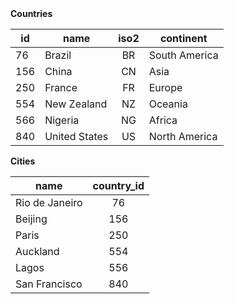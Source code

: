 
<div class="DummyData">
<div class="">
<strong>Countries</strong>

| id  | name          | iso2 | continent     |
| --- | ------------- | :--: | ------------- |
| 76  | Brazil        |  BR  | South America |
| 156 | China         |  CN  | Asia          |
| 250 | France        |  FR  | Europe        |
| 554 | New Zealand   |  NZ  | Oceania       |
| 566 | Nigeria       |  NG  | Africa        |
| 840 | United States |  US  | North America |

</div>
<div class="">
<strong>Cities</strong>

| name           | country_id |
| -------------- | :--------: |
| Rio de Janeiro |     76     |
| Beijing        |    156     |
| Paris          |    250     |
| Auckland       |    554     |
| Lagos          |    556     |
| San Francisco  |    840     |

</div>
</div>
